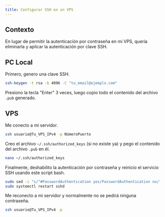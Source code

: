 ```yaml
---
title: Configurar SSH en un VPS
---
```

## Contexto

En lugar de permitir la autenticación por contraseña en mi VPS, quería eliminarla y aplicar la autenticación por clave SSH.

## PC Local

Primero, genero una clave SSH.

```bash
ssh-keygen -t rsa -b 4096 -C "tu_email@ejemplo.com"
```

Presiono la tecla "Enter" 3 veces, luego copio todo el contenido del archivo `.pub` generado.

## VPS

Me conecto a mi servidor.

```bash
ssh usuario@Tu_VPS_IPv4 -p NúmeroPuerto
```

Creo el archivo `~/.ssh/authorized_keys` (si no existe ya) y pego el contenido del archivo `.pub` en él.

```bash
nano ~/.ssh/authorized_keys
```

Finalmente, deshabilito la autenticación por contraseña y reinicio el servicio SSH usando este script bash.

```bash title="update-sshdconfig.sh"
sudo sed -i "s/^#PasswordAuthentication yes/PasswordAuthentication no/" /etc/ssh/sshd_config
sudo systemctl restart sshd
```

Me reconecto a mi servidor y normalmente no se pedirá ninguna contraseña.

```bash
ssh usuario@Tu_VPS_IPv4 -p